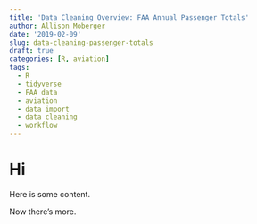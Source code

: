 ```yaml
---
title: 'Data Cleaning Overview: FAA Annual Passenger Totals'
author: Allison Moberger
date: '2019-02-09'
slug: data-cleaning-passenger-totals
draft: true
categories: [R, aviation]
tags:
  - R
  - tidyverse
  - FAA data
  - aviation
  - data import
  - data cleaning
  - workflow
---
```



# Hi

Here is some content.

Now there's more.